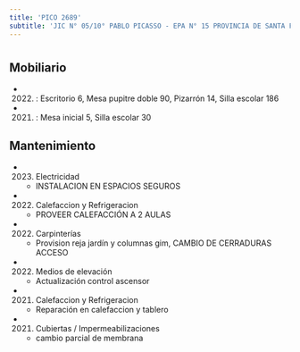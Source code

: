 ```yaml
---
title: 'PICO 2689'
subtitle: 'JIC N° 05/10° PABLO PICASSO - EPA N° 15 PROVINCIA DE SANTA FE - EPC N° 15 PROVINCIA DE SANTA FE'
---
```


#


## Mobiliario

*  (2022) : Escritorio 6, Mesa pupitre doble 90, Pizarrón 14, Silla escolar 186 

*  (2021) : Mesa inicial 5, Silla escolar 30 





## Mantenimiento

*  (2023) Electricidad 
    + INSTALACION EN ESPACIOS SEGUROS

*  (2022) Calefaccion y Refrigeracion 
    + PROVEER CALEFACCIÓN A 2 AULAS

*  (2022) Carpinterías 
    + Provision reja jardín y columnas gim, CAMBIO DE CERRADURAS ACCESO

*  (2022) Medios de elevación 
    + Actualización control ascensor

*  (2021) Calefaccion y Refrigeracion 
    + Reparación en calefaccion y tablero

*  (2021) Cubiertas / Impermeabilizaciones 
    + cambio parcial de membrana




